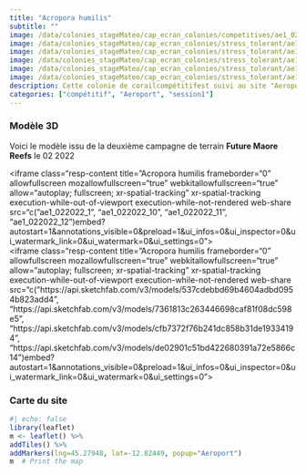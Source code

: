 ```yaml
---
title: "Acropora humilis"
subtitle: ""
image: /data/colonies_stageMateo/cap_ecran_colonies/competitives/ae1_022022_1.jpg
image: /data/colonies_stageMateo/cap_ecran_colonies/stress_tolerant/ae1_022022_11.jpg
image: /data/colonies_stageMateo/cap_ecran_colonies/stress_tolerant/ae1_022022_12.jpg
image: /data/colonies_stageMateo/cap_ecran_colonies/stress_tolerant/ae1_022022_13.jpg
image: /data/colonies_stageMateo/cap_ecran_colonies/stress_tolerant/ae1_022022_14.jpg
image: /data/colonies_stageMateo/cap_ecran_colonies/stress_tolerant/ae1_022022_15.jpg
description: Cette colonie de corailcompétitifest suivi au site "Aeroport"
categories: ["compétitif", "Aeroport", "session1"]
---
```

### Modèle 3D

Voici le modèle issu de la deuxième campagne de terrain __Future Maore Reefs__ le 02 2022

<div class="resp-container"> <iframe class="resp-content title="Acropora humilis frameborder="0" allowfullscreen mozallowfullscreen="true" webkitallowfullscreen="true" allow="autoplay; fullscreen; xr-spatial-tracking" xr-spatial-tracking execution-while-out-of-viewport execution-while-not-rendered web-share src="c("ae1_022022_1", "ae1_022022_10", "ae1_022022_11", "ae1_022022_12")embed?autostart=1&annotations_visible=0&preload=1&ui_infos=0&ui_inspector=0&ui_watermark_link=0&ui_watermark=0&ui_settings=0"> </iframe> </div>
<div class="resp-container"> <iframe class="resp-content title="Acropora humilis frameborder="0" allowfullscreen mozallowfullscreen="true" webkitallowfullscreen="true" allow="autoplay; fullscreen; xr-spatial-tracking" xr-spatial-tracking execution-while-out-of-viewport execution-while-not-rendered web-share src="c("https://api.sketchfab.com/v3/models/537cdebbd69b4604adbd0954b823add4", "https://api.sketchfab.com/v3/models/7361813c263446698caf81f08dc598e5", "https://api.sketchfab.com/v3/models/cfb7372f76b241dc858b31de19334194", "https://api.sketchfab.com/v3/models/de02901c51bd422680391a72e5866c14")embed?autostart=1&annotations_visible=0&preload=1&ui_infos=0&ui_inspector=0&ui_watermark_link=0&ui_watermark=0&ui_settings=0"> </iframe> </div>
### Carte du site
```r
#| echo: false
library(leaflet)
m <- leaflet() %>%
addTiles() %>% 
addMarkers(lng=45.27948, lat=-12.82449, popup="Aeroport")
m  # Print the map
```
